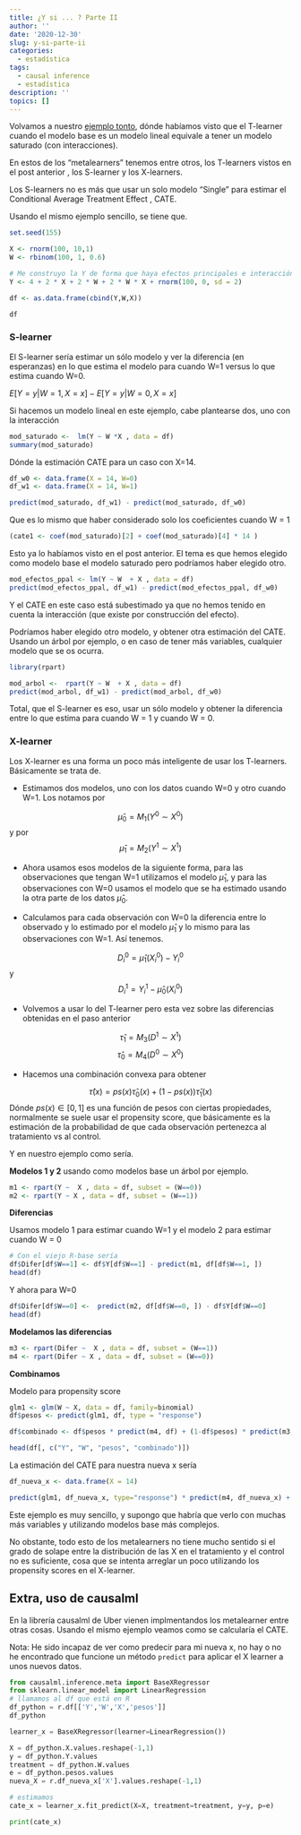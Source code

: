 ```yaml
---
title: ¿Y si ... ? Parte II
author: ''
date: '2020-12-30'
slug: y-si-parte-ii
categories:
  - estadística
tags:
  - causal inference
  - estadística
description: ''
topics: []
---
```



Volvamos a nuestro [ejemplo tonto](https://muestrear-no-es-pecado.netlify.app/2020/11/15/y-si-parte-i/), dónde habíamos visto que el T-learner cuando el modelo base es un modelo lineal equivale a tener un modelo saturado (con interacciones). 

En estos de los "metalearners" tenemos entre otros, los T-learners vistos en el post anterior , los S-learner y los X-learners.

Los S-learners no es más que usar un solo modelo "Single" para estimar el Conditional Average Treatment Effect , CATE. 

Usando el mismo ejemplo sencillo, se tiene que. 

```r
set.seed(155)

X <- rnorm(100, 10,1)
W <- rbinom(100, 1, 0.6)

# Me construyo la Y de forma que haya efectos principales e interacción
Y <- 4 + 2 * X + 2 * W + 2 * W * X + rnorm(100, 0, sd = 2)

df <- as.data.frame(cbind(Y,W,X))

df

```

### S-learner

El S-learner sería estimar un sólo modelo y ver la diferencia (en esperanzas) en lo que estima el modelo para cuando W=1 versus lo que estima cuando W=0. 

$E[Y=y | W=1, X=x] - E[Y=y | W=0, X=x]$

Si hacemos un modelo lineal en este ejemplo, cabe plantearse dos, uno con la interacción

```r
mod_saturado <-  lm(Y ~ W *X , data = df)
summary(mod_saturado)
```

Dónde la estimación CATE para un caso con X=14. 

```r
df_w0 <- data.frame(X = 14, W=0)
df_w1 <- data.frame(X = 14, W=1)

predict(mod_saturado, df_w1) - predict(mod_saturado, df_w0)

```

Que es lo mismo que haber considerado solo los coeficientes cuando W = 1

```r

(cate1 <- coef(mod_saturado)[2] + coef(mod_saturado)[4] * 14 )
```

Esto ya lo habíamos visto en el post anterior. El tema es que hemos elegido como modelo base el modelo saturado pero podríamos haber elegido otro. 

```r
mod_efectos_ppal <- lm(Y ~ W  + X , data = df)
predict(mod_efectos_ppal, df_w1) - predict(mod_efectos_ppal, df_w0)
```
Y el CATE en este caso está subestimado ya que no hemos tenido en cuenta la interacción (que existe por construcción del efecto).

Podríamos haber elegido otro modelo, y obtener otra estimación del CATE. Usando un árbol por ejemplo, o en caso de tener más variables, cualquier modelo que se os ocurra. 

```r
library(rpart)

mod_arbol <-  rpart(Y ~ W  + X , data = df)
predict(mod_arbol, df_w1) - predict(mod_arbol, df_w0)

```

Total, que el S-learner es eso, usar un sólo modelo y obtener la diferencia entre lo que estima para cuando W = 1 y cuando W = 0. 

### X-learner

Los X-learner es una forma un poco más inteligente de usar los T-learners.  Básicamente se trata de.

* Estimamos dos modelos, uno con los datos cuando W=0 y otro cuando W=1.  Los notamos por 

$$\hat{\mu}_{0} = M_{1}(Y^0 \sim X^0)$$
y por 
$$\hat{\mu}_{1} = M_{2}(Y^1 \sim X^1)$$


* Ahora usamos esos modelos de la siguiente forma, para las observaciones que tengan W=1 utilizamos el modelo  $\hat{\mu}_{1}$,  y para las observaciones con W=0 usamos  el modelo que se ha estimado usando la otra parte de los datos  $\hat{\mu}_{0}$. 

* Calculamos para cada observación con W=0 la diferencia entre lo observado y lo estimado por el modelo $\hat{\mu}_{1}$ y lo mismo para las observaciones con W=1. Así tenemos.

$$D_{i}^{0} = \hat{\mu}_{1}(X_{i}^{0})- Y_{i}^{0} $$
y 
$$D_{i}^{1} = Y_{i}^{1} - \hat{\mu}_{0}(X_{i}^{0})$$

* Volvemos a usar lo del T-learner pero esta vez sobre las diferencias obtenidas en el paso anterior

$$\hat{\tau}_1 = M_{3}(D^1 \sim X^1) $$
$$\hat{\tau}_0 = M_{4}(D^0 \sim X^0) $$

* Hacemos una combinación convexa para obtener 

$$\hat{\tau}(x) = ps(x)\hat{\tau}_0(x) + (1- ps(x))\hat{\tau}_1(x) $$
Dónde $ps(x) \in [0,1]$ es una función de pesos con ciertas propiedades, normalmente se suele usar el propensity score,  que básicamente es la estimación de la probabilidad de que cada observación pertenezca al tratamiento vs al control. 

Y en nuestro ejemplo como sería. 

**Modelos 1 y 2** usando como modelos base un árbol por ejemplo. 

```r
m1 <- rpart(Y ~  X , data = df, subset = (W==0))
m2 <- rpart(Y ~ X , data = df, subset = (W==1))

```

**Diferencias**

Usamos modelo 1 para estimar cuando W=1 y el modelo 2 para estimar cuando W = 0

```r
# Con el viejo R-base sería 
df$Difer[df$W==1] <- df$Y[df$W==1] - predict(m1, df[df$W==1, ])
head(df)
```

Y ahora para W=0

```r
df$Difer[df$W==0] <-  predict(m2, df[df$W==0, ]) - df$Y[df$W==0] 
head(df)
```

**Modelamos las diferencias**


```r
m3 <- rpart(Difer ~  X , data = df, subset = (W==1))
m4 <- rpart(Difer ~ X , data = df, subset = (W==0))
```

**Combinamos**

Modelo para propensity score

```r
glm1 <- glm(W ~ X, data = df, family=binomial)
df$pesos <- predict(glm1, df, type = "response")
```


```r
df$combinado <- df$pesos * predict(m4, df) + (1-df$pesos) * predict(m3, df) 

head(df[, c("Y", "W", "pesos", "combinado")])
```

La estimación del CATE para nuestra nueva x sería

```r
df_nueva_x <- data.frame(X = 14)

predict(glm1, df_nueva_x, type="response") * predict(m4, df_nueva_x) + (1-predict(glm1, df_nueva_x, type="response"))* predict(m3, df_nueva_x) 

```

Este ejemplo es muy sencillo, y supongo que habría que verlo con muchas más variables y utilizando modelos base más complejos. 

No obstante, todo esto de los metalearners no tiene mucho sentido si el grado de solape entre la distribución de las X en el tratamiento y el control no es suficiente, cosa que se intenta arreglar un poco utilizando los propensity scores en el X-learner.

## Extra, uso de causalml

En la librería causalml de Uber vienen implmentandos los metalearner entre otras cosas. 
Usando el mismo ejemplo veamos como se calcularía el CATE. 

Nota: He sido incapaz de ver como predecir para mi nueva x, no hay o no he encontrado que funcione un método `predict` para aplicar el X learner a unos nuevos datos. 

```python
from causalml.inference.meta import BaseXRegressor
from sklearn.linear_model import LinearRegression
# llamamos al df que está en R
df_python = r.df[['Y','W','X','pesos']]
df_python

```

```python
learner_x = BaseXRegressor(learner=LinearRegression())

X = df_python.X.values.reshape(-1,1)
y = df_python.Y.values
treatment = df_python.W.values
e = df_python.pesos.values
nueva_X = r.df_nueva_x['X'].values.reshape(-1,1)

# estimamos
cate_x = learner_x.fit_predict(X=X, treatment=treatment, y=y, p=e)

print(cate_x)


```

